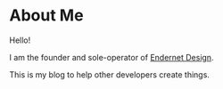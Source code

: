 
<div className={styles.Document}>

# About Me

Hello!

I am the founder and sole-operator of <a href="https://endernet.design">Endernet Design</a>.

This is my blog to help other developers create things.

</div>
